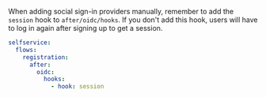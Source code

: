 When adding social sign-in providers manually, remember to add the `session` hook to `after/oidc/hooks`. If you don't add this
hook, users will have to log in again after signing up to get a session.

```yaml
selfservice:
  flows:
    registration:
      after:
        oidc:
          hooks:
            - hook: session
```
